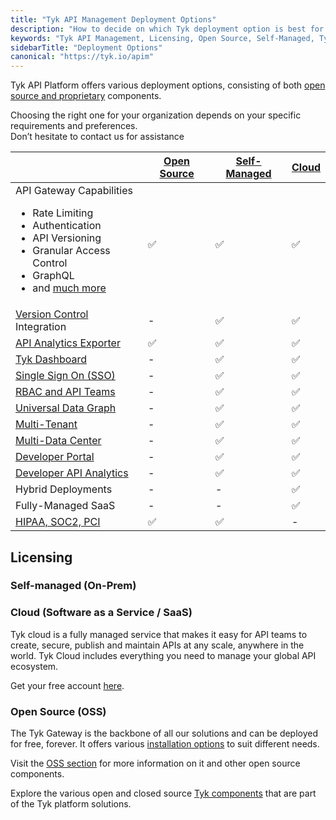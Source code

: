 ```yaml
---
title: "Tyk API Management Deployment Options"
description: "How to decide on which Tyk deployment option is best for you"
keywords: "Tyk API Management, Licensing, Open Source, Self-Managed, Tyk Cloud, API Gateway"
sidebarTitle: "Deployment Options"
canonical: "https://tyk.io/apim"
---
```



Tyk API Platform offers various deployment options, consisting of both [open source and proprietary](/5.8/tyk-stack)
components.

Choosing the right one for your organization depends on your specific requirements and preferences.
<br />Don’t hesitate to contact us for assistance <ButtonLeft href="https://tyk.io/contact/" color="green" content="Contact us" />

|                                                                                                                                                                                                                                    | [Open Source](/5.8/tyk-open-source)  |   [Self-Managed](/5.8/tyk-self-managed/install)      |  [Cloud](https://account.cloud-ara.tyk.io/signup)
|------------------------------------------------------------------------------------------------------------------------------------------------------------------------------------------------------------------------------------|----------------|-------------------|---------
| API Gateway Capabilities <br /> <ul><li>Rate Limiting</li><li>Authentication</li> <li>API Versioning</li><li>Granular Access Control</li><li>GraphQL</li>  <li>and [much more](/5.8/tyk-open-source)</li></ul> | ✅             |✅	              |✅
| [Version Control](/5.8/api-management/automations/sync) Integration                                                                                                                                                      | -		      |✅	              |✅
| [API Analytics Exporter](/5.8/tyk-pump)                                                                                                                                                                                   | ✅		      |✅	              |✅	 
| [Tyk Dashboard](/5.8/tyk-dashboard)                                                                                                                                                                                       | -	          |✅	              |✅	 
| [Single Sign On (SSO)](/5.8/api-management/external-service-integration#single-sign-on-sso)                                                                                                                                                         | -	          |✅	              |✅	      
| [RBAC and API Teams](/5.8/api-management/user-management#)                                                                                                                                                                             | -	          |✅	              |✅	      
| [Universal Data Graph](/5.8/api-management/data-graph#overview)                                                                                                                                                                         | -	          |✅	              |✅	      
| [Multi-Tenant](/5.8/api-management/dashboard-configuration#organizations)                                                                                                                                           | -	          |✅	              |✅	      
| [Multi-Data Center](/5.8/api-management/mdcb#managing-geographically-distributed-gateways-to-minimize-latency-and-protect-data-sovereignty)                                                                                                                                                                           | -	          |✅	              |✅	      
| [Developer Portal](/5.8/tyk-developer-portal)                                                                                                                                                                             | -		      |✅	              |✅	 
| [Developer API Analytics](/5.8/api-management/dashboard-configuration#traffic-analytics)                                                                                                                                                                   | -		      |✅	              |✅	   
| Hybrid Deployments                                                                                                                                                                                                                 | -		      |-	              |✅
| Fully-Managed SaaS                                                                                                                                                                                                                 | -		      |-	              |✅
| [HIPAA, SOC2, PCI](https://tyk.io/governance-and-auditing/)                                                                                                                                                                        | ✅		      |✅	              | -


## Licensing

### Self-managed (On-Prem)

<SelfManagedLicensingInclude/>

### Cloud (Software as a Service / SaaS)

Tyk cloud is a fully managed service that makes it easy for API teams to create, secure, publish and maintain APIs at any scale, anywhere in the world. Tyk Cloud includes everything you need to manage your global API ecosystem.

Get your free account [here](https://tyk.io/sign-up/).

### Open Source (OSS)

The Tyk Gateway is the backbone of all our solutions and can be deployed for free, forever. It offers various [installation options](/5.8/apim/open-source/installation) to suit different needs.

Visit the [OSS section](/5.8/tyk-open-source) for more information on it and other open source components.

Explore the various open and closed source [Tyk components](/5.8/tyk-stack) that are part of the Tyk platform solutions.

